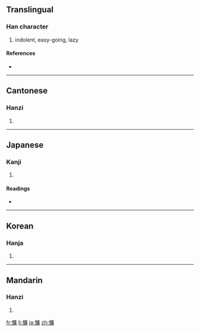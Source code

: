 ==Translingual==

===Han character===
{{Han char|rn=61|rad=心|as=11|sn=14|four=9002<sub>7</sub>|canj=心戈中月 (PILB)}}

# indolent, easy-going, lazy

====References====
* {{Han ref|kx=0400.120|dkj=11144|dj=0740.070|hdz=42347.090|uh=6175|ud=24949|bh=BA48|bd=47688}}

----

==Cantonese==

===Hanzi===
{{yue-hanzi|jyut=|y=yung4}}

# {{defn|Cantonese|sort=心11}}

----

==Japanese==

===Kanji===
{{ja-kanji|grade=|rs=心11}}

# {{defn|Japanese|sort=心11}}

====Readings====
* {{ja-readings|on=[[よう]] (yō), [[しょう]] (shō)|kun=[[ものうい]] (monoui)}}

----

==Korean==

===Hanja===
{{ko-hanja|hangeul=용|eumhun=|rv=yong|mr=yong|y=yong}}

# {{defn|Korean|sort=心11}}

----

==Mandarin==

===Hanzi===
{{cmn-hanzi|pin=[[yōng]] ([[yong1]]), [[yóng]] ([[yong2]])|wg=yung<sup>1</sup>, yung<sup>2</sup>}}

# {{defn|Mandarin|sort=心11}}

[[fr:慵]]
[[li:慵]]
[[ja:慵]]
[[zh:慵]]